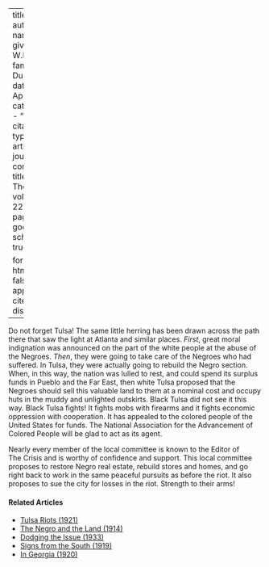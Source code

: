 
---
title: 'Tulsa'
author:
  - name:
      given: W.E.B.
      family: Du Bois
date: Apr. 1921
categories: 
  - ""
citation: 
  type: article-journal
  container-title: The Crisis
  volume: 22
  issue: 6
  page: 247
google-scholar: true

format:
  html:
    toc: false
    appendix-cite-as: display
---



Do not forget Tulsa! The same little herring has been drawn across the path there that saw the light at Atlanta and similar places. *First*, great moral indignation was announced on the part of the white people at the abuse of the  Negroes. *Then*, they were going to take care of the Negroes who had suffered. In Tulsa, they were actually going to rebuild the Negro section. When, in this way, the nation was lulled to rest, and could spend its surplus funds in Pueblo and the Far East, then white Tulsa proposed that the Negroes should sell this valuable land to them at a nominal cost and occupy huts in the muddy and unlighted outskirts. Black Tulsa did not see it this way. Black Tulsa fights! It fights mobs with firearms and it fights economic oppression with cooperation. It has appealed to the colored people of the United States for funds. The National Association for the Advancement of Colored People will be glad to act as its agent. 

Nearly every member of the local committee is known to the Editor of <span class="crisis-title">The Crisis</span> and is worthy of confidence and support. This local committee proposes to restore Negro real estate, rebuild stores and homes, and go right back to work in the same peaceful pursuits as before the riot. It also proposes to sue the city for losses in the riot. Strength to their arms! 

<!-- Similar articles start here -->
<div  class="clear-wrap"></div>

#### Related Articles

* [Tulsa Riots (1921)](/Volumes/22/03/tulsa_riots.html)
* [The Negro and the Land (1914)](/Volumes/07/04/negro_land.html)
* [Dodging the Issue (1933)](/Volumes/40/02/dodging_the_issue.html)
* [Signs from the South (1919)](/Volumes/18/05/signs_from_south.html)
* [In Georgia (1920)](/Volumes/20/03/in-georgia.html)

<!-- Similar articles end here -->